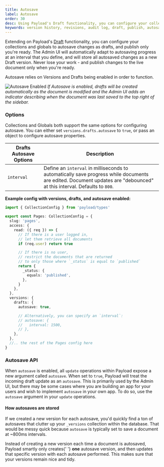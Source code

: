 ```yaml
---
title: Autosave
label: Autosave
order: 30
desc: Using Payload's Draft functionality, you can configure your collections and globals to autosave changes as drafts, and publish only you're ready.
keywords: version history, revisions, audit log, draft, publish, autosave, Content Management System, cms, headless, javascript, node, react, expresss
---
```


Extending on Payload's [Draft](/docs/versions/drafts) functionality, you can configure your collections and globals to autosave changes as drafts, and publish only you're ready. The Admin UI will automatically adapt to autosaving progress at an interval that you define, and will store all autosaved changes as a new Draft version. Never lose your work - and publish changes to the live document only when you're ready.

<Banner type="warning">
  Autosave relies on Versions and Drafts being enabled in order to function.
</Banner>

![Autosave Enabled](/images/docs/autosave-enabled.png)
_If Autosave is enabled, drafts will be created automatically as the document is modified and the Admin UI adds an indicator describing when the document was last saved to the top right of the sidebar._

### Options

Collections and Globals both support the same options for configuring autosave. You can either set `versions.drafts.autosave` to `true`, or pass an object to configure autosave properties.

| Drafts Autosave Options | Description                                                                                                                                                           |
| ----------------------- | --------------------------------------------------------------------------------------------------------------------------------------------------------------------- |
| `interval`              | Define an `interval` in milliseconds to automatically save progress while documents are edited. Document updates are "debounced" at this interval. Defaults to `800`. |

**Example config with versions, drafts, and autosave enabled:**

```ts
import { CollectionConfig } from 'payload/types'

export const Pages: CollectionConfig = {
  slug: 'pages',
  access: {
    read: ({ req }) => {
      // If there is a user logged in,
      // let them retrieve all documents
      if (req.user) return true

      // If there is no user,
      // restrict the documents that are returned
      // to only those where `_status` is equal to `published`
      return {
        _status: {
          equals: 'published',
        },
      }
    },
  },
  versions: {
    drafts: {
      autosave: true,

      // Alternatively, you can specify an `interval`:
      // autosave: {
      //   interval: 1500,
      // },
    },
  },
  //.. the rest of the Pages config here
}
```

### Autosave API

When `autosave` is enabled, all `update` operations within Payload expose a new argument called `autosave`. When set to `true`, Payload will treat the incoming draft update as an `autosave`. This is primarily used by the Admin UI, but there may be some cases where you are building an app for your users and wish to implement `autosave` in your own app. To do so, use the `autosave` argument in your `update` operations.

#### How autosaves are stored

If we created a new version for each autosave, you'd quickly find a ton of autosaves that clutter up your `_versions` collection within the database. That would be messy quick because `autosave` is typically set to save a document at ~800ms intervals.

<Banner type="success">
  Instead of creating a new version each time a document is autosaved, Payload smartly only creates{' '}
  <strong>one</strong> autosave version, and then updates that specific version with each autosave
  performed. This makes sure that your versions remain nice and tidy.
</Banner>
